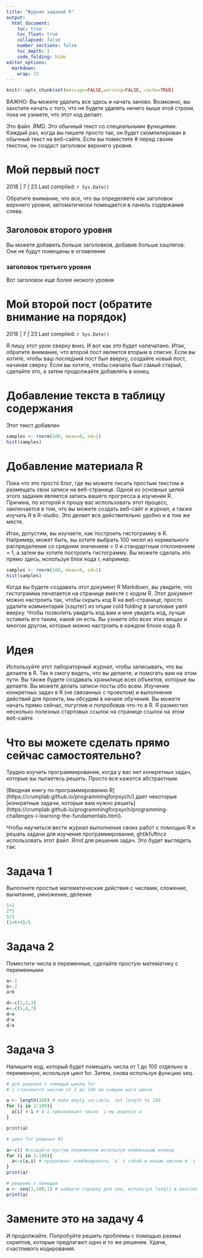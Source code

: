 ```yaml
---
title: "Журнал заданий R"
output:
  html_document:
    toc: true
    toc_float: true
    collapsed: false
    number_sections: false
    toc_depth: 1
    code_folding: hide
editor_options: 
  markdown: 
    wrap: 72
---
```


```r
knitr::opts_chunk$set(message=FALSE,warning=FALSE, cache=TRUE)
```

ВАЖНО: Вы можете удалить все здесь и начать заново. Возможно, вы захотите начать с того, что не будете удалять ничего выше этой строки, пока не узнаете, что этот код делает.

Это файл .RMD. Это обычный текст со специальными функциями. Каждый раз, когда вы пишете просто так, он будет скомпилирован в обычный текст на веб-сайте. Если вы поместите \# перед своим текстом, он создаст заголовок верхнего уровня.

# Мой первый пост

2018 | 7 | 23 Last compiled: `r Sys.Date()`

Обратите внимание, что все, что вы определяете как заголовок верхнего уровня, автоматически помещается в панель содержания слева.

## Заголовок второго уровня

Вы можете добавить больше заголовков, добавив больше хэштегов. Они не будут помещены в оглавление

### заголовок третьего уровня

Вот заголовок еще более низкого уровня

# Мой второй пост (обратите внимание на порядок)

2018 | 7 | 23 Last compiled: `r Sys.Date()`


Я пишу этот урок сверху вниз. И вот как это будет напечатано. Итак, обратите внимание, что второй пост является вторым в списке. Если вы хотите, чтобы ваш последний пост был вверху, создайте новый пост, начиная сверху. Если вы хотите, чтобы сначала был самый старый, сделайте это, а затем продолжайте добавлять в конец

# Добавление текста в таблицу содержания

Этот текст добавлен 

```r
samples <- rnorm(100, mean=0, sd=1)
hist(samples)
```

# Добавление материала R

Пока что это просто блог, где вы можете писать простым текстом и размещать свои записи на веб-странице. Одной из основных целей этого задания является запись вашего прогресса в изучении R. Причина, по которой я прошу вас использовать этот процесс, заключается в том, что вы можете создать веб-сайт и журнал, а также изучать R в R-studio. Это делает все действительно удобно и в том же месте.

Итак, допустим, вы изучаете, как построить гистограмму в R. Например, может быть, вы хотите выбрать 100 чисел из нормального распределения со средним значением = 0 и стандартным отклонением = 1, а затем вы хотите построить гистограмму. Вы можете сделать это прямо здесь, используя блок кода r, например:


```r
samples <- rnorm(100, mean=0, sd=1)
hist(samples)
```

Когда вы будете создавать этот документ R Markdown, вы увидите, что гистограмма печатается на странице вместе с кодом R. Этот документ можно настроить так, чтобы скрыть код R на веб-странице, просто удалите комментарий (хэштег) из опции cold folding  в заголовке yaml вверху. Чтобы позволить увидеть код вам и мне увидеть код, лучше оставить его таким, какой он есть. Вы узнаете обо всех этих вещах и многом другом, которые можно настроить в каждом блоке кода R.

# Идея

Используйте этот лабораторный журнал, чтобы записывать, что вы делаете в R. Так я смогу видеть, что вы делаете, и помогать вам на этом пути. Вы также будете создавать хранилище всех объектов, которые вы делаете. Вы можете делать записи-посты обо всем. Изучение конкретных задач в R (не связанных с проектом) и выполнение действий для проекта, мы обсудим в начале обучения. Вы можете начать прямо сейчас, погуглив и попробовав что-то в R. Я разместил несколько полезных стартовых ссылок на странице ссылок на этом веб-сайте.

# Что вы можете сделать прямо сейчас самостоятельно?

Трудно изучать программирование, когда у вас нет конкретных задач, которые вы пытаетесь решить. Просто все кажется абстрактным.

[Вводная книгу по программированию R] (https://crumplab.github.io/programmingforpsych/) дает некоторые [конкретные задачи, которые вам нужно решить] (https://crumplab.github.io/programmingforpsych/programming-challenges-i-learning-the-fundamentals.html).

Чтобы научиться вести журнал выполнения своих работ с помощью R и решать задачи для изучения программирования, ghtlkfuftncz использовать этот файл .Rmd для решения задач. Это будет выглядеть так:

# Задача 1

Выполните простые математические действия с числами, сложение, вычитание, умножение, деление

```r
1+2
2*5
5/3
(1+6+4)/5

```

# Задача 2

Поместите числа в переменные, сделайте простую математику с переменными

```r
a<-1
b<-2
a+b

d<-c(1,2,3)
e<-c(5,6,7)
d+e
d*e
d/e

```

# Задача 3

Напишите код, который будет помещать числа от 1 до 100 отдельно в переменную, используя цикл for. Затем, снова используя функцию seq.

```r
# для решения с помощью цикла for
# i становится числом от 1 до 100 на каждом шаге цикла

a <- length(100) # make empty variable, set length to 100
for (i in 1:100){
  a[i] <-i # в i присваивает число  i-му индексу a
}

print(a)

# цикл for решения #2

a<-c() #создайте пустую переменную используя комбинацию команд
for (i in 1:100){
  a<-c(a,i) # продолжает комбинировать `a` с собой и новым числом в `i`
}
print(a)

# решение с помощью 
a <- seq(1,100,1) # найдите справку для seq, используя ?seq() в консоли
print(a)

```

# Замените это на задачу 4

И продолжайте. Попробуйте решить проблемы с помощью разных скриптов, которые предлагают одно и то же решение. Удачи, счастливого кодирования.
